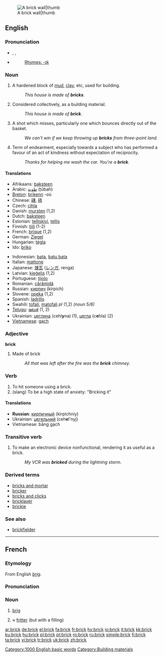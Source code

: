 [[Image:Brick wall old.jpg|A brick wall|thumb]]
==English==
{{wikipedia}}

===Pronunciation===
*{{AHD|/brĭk/}}, {{IPA|/brɪk/}}, {{SAMPA|/brIk/}}
*{{audio|en-us-brick.ogg|Audio (US)}}
*:[[Rhymes:English:-ɪk|Rhymes: -ɪk]]

===Noun===
{{en-noun}}

# A hardened block of [[mud]], [[clay]], etc, used for building.
#:''This house is made of '''bricks'''''.
# Considered collectively, as a building material.
#:''This house is made of '''brick'''''.
# {{basketball}} A shot which misses, particularly one which bounces directly out of the basket.
#: ''We can't win if we keep throwing up '''bricks''' from three-point land.''
# Term of endearment, especially towards a subject who has performed a favour of an act of kindness without expectation of reciprocity.
#: ''Thanks for helping me wash the car. You're a '''brick'''.''

====Translations====
{{top}}
*Afrikaans: [[baksteen]]
*Arabic: [[طوبة]] (ṭūbah)
*[[Breton]]: [[brikenn]] {{f}} -où
*Chinese: [[磚]], [[砖]]
*Czech: [[cihla]]
*Danish: [[mursten]] {{c}} (1,2)
*Dutch: [[baksteen]]
*Estonian: [[telliskivi]], [[tellis]]
*Finnish: [[tiili]] (1-2)
*French: [[brique]] {{f}} (1,2)
*German: [[Ziegel]] {{m}}
*Hungarian: [[tégla]]
*Ido: [[briko]]
{{mid}}
*Indonesian: [[bata]], [[batu bata]]
*Italian: [[mattone]]
*Japanese: [[煉瓦]] ([[レンガ]], renga)
*Latvian: [[ķieģelis]] {{m}} (1,2)
*Portuguese: [[tijolo]]
*Romanian: [[cărămidă]] {{f}}
*Russian: [[кирпич]] (kirpich)
*Slovene: [[opeka]] {{f}} (1,2)
*Spanish: [[ladrillo]] {{m}}
*Swahili: [[tofali]], [[matofali]] ''pl'' (1,2) ''(noun 5/6)''
*[[Telugu]]: [[ఇటుక]] (1, 2)
*Ukrainian: [[цеглина]] (cehl'''y'''na) {{f}} (1), [[цегла]] (c'''e'''hla) {{f}} (2)
*[[w: Vietnamese language|Vietnamese]]: [[gạch]]
{{bottom}}

===Adjective===
'''brick'''

# Made of brick
#:''All that was left after the fire was the '''brick''' chimney''.

===Verb===
{{en-verb}}

# To hit someone using a brick.
# (slang) To be a high state of anxiety: "Bricking it"

====Translations====
*'''Russian''': [[кирпичный]] (kirpichniy)
*Ukrainian: [[цегельний]] (ceh'''e'''l'nyj) {{m}}
*Vietnamese: bằng gạch

===Transitive verb===
{{rfc-trverb|Transitive verb}}
{{en-verb}}

# To make an electronic device nonfunctional, rendering it as useful as a brick.
#:''My VCR was '''bricked''' during the lightning storm''.

===Derived terms===
* [[bricks and mortar]]
* [[bricker]]
* [[bricks and clicks]]
* [[bricklayer]]
* [[brickie]]

===See also===
* [[brickfielder]]

[[Category:1000 English basic words]]
[[Category:Building materials]]

----

==French==

===Etymology===
From English ''[[brig]]''.

===Pronunciation===
{{IPA|/bʀik/}}

===Noun===
{{fr-noun-reg|m}}

# {{nautical}} [[brig]]
# ≈ [[fritter]] (but with a filling)

[[ar:brick]]
[[de:brick]]
[[el:brick]]
[[fa:brick]]
[[fr:brick]]
[[hy:brick]]
[[io:brick]]
[[it:brick]]
[[kk:brick]]
[[ku:brick]]
[[hu:brick]]
[[pl:brick]]
[[pt:brick]]
[[ro:brick]]
[[ru:brick]]
[[simple:brick]]
[[fi:brick]]
[[ta:brick]]
[[vi:brick]]
[[tr:brick]]
[[uk:brick]]
[[zh:brick]]